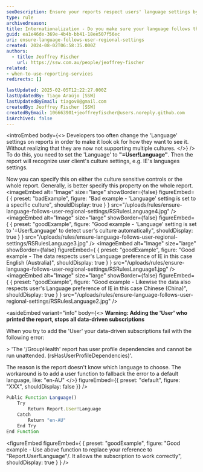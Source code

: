 ```yaml
---
seoDescription: Ensure your reports respect users' language settings by setting 'Language' to "=User!Language" for automatic regional culture detection, enhancing accessibility across diverse regions.
type: rule
archivedreason:
title: Internationalization - Do you make sure your language follows the user's regional settings?
guid: ea1e46de-369e-4b4b-bb41-18ee507f56ec
uri: ensure-language-follows-user-regional-settings
created: 2024-08-02T06:58:35.000Z
authors:
  - title: Jeoffrey Fischer
    url: https://ssw.com.au/people/jeoffrey-fischer
related:
- when-to-use-reporting-services
redirects: []

lastUpdated: 2025-02-05T12:22:27.000Z
lastUpdatedBy: Tiago Araújo [SSW]
lastUpdatedByEmail: tiagov8@gmail.com
createdBy: Jeoffrey Fischer [SSW]
createdByEmail: 106663901+jeoffreyfischer@users.noreply.github.com
isArchived: false
---
```


<introEmbed
  body={<>
Developers too often change the 'Language' settings on reports in order to make it look ok for how they want to see it. Without realizing that they are now not supporting multiple cultures.
  </>}
/>
To do this, you need to set the 'Language' to **"=User!Language"**. Then the report will recognize user client's culture settings, e.g. IE's languages settings.

Now you can specify this on either the culture sensitive controls or the whole report. Generally, is better specify this property on the whole report.
<imageEmbed
  alt="Image"
  size="large"
  showBorder={false}
  figureEmbed={ {
    preset: "badExample",
    figure: "Bad example - 'Language' setting is set to a specific culture",
    shouldDisplay: true
  } }
  src="/uploads/rules/ensure-language-follows-user-regional-settings/RSRulesLanguage4.jpg"
/>
<imageEmbed
  alt="Image"
  size="large"
  showBorder={false}
  figureEmbed={ {
    preset: "goodExample",
    figure: "Good example - 'Language' setting is set to '=User!Language' to detect user's culture automatically",
    shouldDisplay: true
  } }
  src="/uploads/rules/ensure-language-follows-user-regional-settings/RSRulesLanguage3.jpg"
/>
<imageEmbed
  alt="Image"
  size="large"
  showBorder={false}
  figureEmbed={ {
    preset: "goodExample",
    figure: "Good example - The data respects user's Language preference of IE in this case English (Australia)",
    shouldDisplay: true
  } }
  src="/uploads/rules/ensure-language-follows-user-regional-settings/RSRulesLanguage1.jpg"
/>
<imageEmbed
  alt="Image"
  size="large"
  showBorder={false}
  figureEmbed={ {
    preset: "goodExample",
    figure: "Good example - Likewise the data also respects user's Language preference of IE in this case Chinese (China)",
    shouldDisplay: true
  } }
  src="/uploads/rules/ensure-language-follows-user-regional-settings/RSRulesLanguage2.jpg"
/>

<asideEmbed
  variant="info"
  body={<>
    **Warning: Adding the 'User' who printed the report, stops all data-driven subscriptions**

When you try to add the 'User' your data-driven subscriptions fail with the following error:

&gt; 'The '/GroupHealth' report has user profile dependencies and cannot be run unattended. (rsHasUserProfileDependencies)'.

The reason is the report doesn't know which language to choose. The workaround is to add a user function to fallback the error to a default language, like: "en-AU"
  </>}
  figureEmbed={{
    preset: "default",
    figure: "XXX",
    shouldDisplay: false
  }}
/>

``` js
Public Function Language()
    Try
        Return Report.User!Language
    Catch
        Return "en-AU"
    End Try
End Function
```
<figureEmbed figureEmbed={ {
  preset: "goodExample",
  figure: "Good example - Use above function to replace your reference to \"Report.User!Language\"/. It allows the subscription to work correctly",
  shouldDisplay: true
} } />
